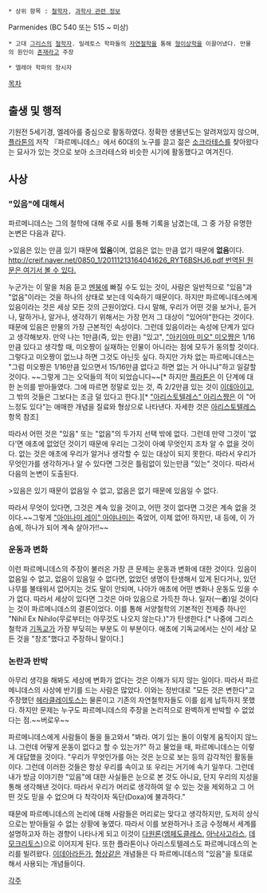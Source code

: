 * 상위 항목 : [[철학자]], [[과학사 관련 정보]] 

Parmenides (BC 540 또는 515 ~ 미상)

 * 고대 [[그리스]]의 [[철학자]]. 밀레토스 학파들의 [[자연철학]]을 통해 [[형이상학]]을 이끌어냈다. 만물의 원인이 [[존재]]라고 주장

 * 엘레아 학파의 창시자

[[목차]]

== 출생 및 행적 ==

기원전 5세기경, 엘레아를 중심으로 활동하였다. 
정확한 생몰년도는 알려져있지 않으며, [[플라톤]]의 저작 『파르메니데스』에서 60대의 노구를 끌고 젊은 [[소크라테스]]를 찾아왔다는 묘사가 있는 것으로 보아 소크라테스와 비슷한 시기에 활동했다고 여겨진다.

== 사상 ==
=== "있음"에 대해서 ===

파르메니데스는 그의 철학에 대해 주로 시를 통해 기록을 남겼는데, 그 중 가장 유명한 논변은 다음과 같다.

>있음은 있는 만큼 있기 때문에 '''있음'''이며, 없음은 없는 만큼 없기 때문에 '''없음'''이다.
[[http://creif.naver.net/0850_1/20111213164041626_RYT6BSHJ6.pdf 번역된 원문은 여기서 볼 수 있다.]]

누군가는 이 말을 처음 듣고 [[멘붕]]에 빠질 수도 있는 것이, 사람은 일반적으로 "있음"과 "없음"이라는 것을 하나의 상태로 보는데 익숙하기 때문이다. 하지만 파르메니데스에게 있음이라는 것은 세상 모든 것의 근원이었다. 다시 말해, 우리가 어떤 것을 보거나, 듣거나, 말하거나, 알거나, 생각하기 위해서는 가장 먼저 그 대상이 "있어야"한다는 것이다. 때문에 있음은 만물의 가장 근본적인 속성이다.
그런데 있음이라는 속성에 단계가 있다고 생각해보자. 만약 나는 1만큼(즉, 있는 만큼) "있고", [["아키야마 미오" 미오쨩]]은 1/16만큼 있다고 생각할 때, 미오짱이 실재하는 인물이 아니라는 점에 모두가 동의할 것이다. 그렇다고 미오짱이 없느냐 하면 그것도 아닌듯 싶다. 하지만 가차 없는 파르메니데스는 "그럼 미오짱은 1/16만큼 있으면서 15/16만큼 없다고 하면 없는 거 아니냐"하고 일갈할 것이다. ~~그렇게 그는 오덕들의 적이 되었습니다~~[* 하지만 [[플라톤]]은 이 단계에 대한 논의를 받아들였다. 그에 따르면 정말로 있는 것, 즉 2/2만큼 있는 것이 [[이데아]]이고, 그 밖의 것들은 그보다는 조금 덜 있다고 한다.][* [["아리스토텔레스" 아리스쨩]]은 이 "어느정도 있다"는 애매한 개념을 질료와 형상으로 나타낸다. 자세한 것은 [[아리스토텔레스]] 항목 참조]

따라서 어떤 것은 "있음" 또는 "없음"의 두가지 선택 밖에 없다. 그런데 만약 그것이 '없다'면 애초에 없었던 것이기 때문에 우리는 그것이 아예 무엇인지 조차 알 수 없을 것이다. 없는 것은 애초에 우리가 알거나 생각할 수 있는 대상이 되지 못한다. 따라서 우리가 무엇인가를 생각하거나 알 수 있다면 그것은 틀림없이 있는만큼 "있는" 것이다.
따라서 다음의 논변이 도출된다.

>있음은 있기 때문이 없음일 수 없고, 없음은 없기 때문에 있음일 수 없다.

따라서 무엇이 있다면, 그것은 계속 있을 것이고, 어떤 것이 없다면 그것은 계속 없을 것이다.~~그렇게 [["아야나미 레이" 아야나미]]는 죽었어, 이제 없어! 하지만, 내 등에, 이 가슴에, 하나가 되어 계속 살아가!!~~

=== 운동과 변화 ===

이런 파르메니데스의 주장이 불러온 가장 큰 문제는 운동과 변화에 대한 것이다.
있음이 없음일 수 없고, 없음이 있음일 수 없다면, 없었던 생명이 탄생해서 있게 된다거나, 있던 나무를 불태워서 없어지는 것도 말이 안되며, 나아가 애초에 어떤 변화나 운동도 있을 수가 없다.
따라서 세상이 있다면 그것은 아마 있음으로 가득찬 하나. 일자(一者)일 것이다는 것이 파르메니데스의 결론이었다.
이를 통해 서양철학의 기본적인 전제중 하나인 "Nihil Ex Nihilo(무로부터는 아무것도 나오지 않는다.)"가 탄생한다.[* 나중에 그리스 철학과 [[기독교]]가 가장 부딪히는 부분도 이 부분이다. 애초에 기독교에서는 신이 세상 모든 것을 "창조"했다고 주장하니 말이다.]

=== 논란과 반박 ===

아무리 생각을 해봐도 세상에 변화가 없다는 것은 이해가 되지 않는 일이다. 따라서 파르메니데스의 사상에 반기를 드는 사람은 많았다. 이와는 정반대로 "모든 것은 변한다"고 주장했던 [[헤라클레이토스]]는 물론이고 기존의 자연철학자들도 이를 쉽게 납득하지 못했다. 하지만 문제는 누구도 파르메니데스의 주장을 논리적으로 완벽하게 반박할 수 없었다는 점.~~버로우~~ 

파르메니데스에게 사람들이 돌을 들고와서 "봐라. 여기 있는 돌이 이렇게 움직이지 않느냐. 그런데 어떻게 운동이 없다고 할 수 있는가?" 하고 물었을 때, 파르메니데스는 이렇게 대답했을 것이다.
"우리가 무엇인가를 아는 것은 눈으로 보는 등의 감각적인 활동들이다. 그런데 이러한 것들은 항상 우리를 속이고 또 우리는 거기에 속기 일쑤다. 그런데 내가 방금 이야기한 "있음"에 대한 사실들은 눈으로 본 것도 아니요, 단지 우리의 지성을 통해 생각해낸 것이다. 따라서 우리가 머리로 생각하여 알 수 있는 것을 제외하고 그 어떤 것도 믿을 수 없으며 다 착각이자 독단(Doxa)에 불과하다."

때문에 파르메니데스의 논리에 대해 사람들은 머리로는 맞다고 생각하지만, 도저히 상식으로는 받아들일 수 없는 상황에 놓였다. 따라서 이를 보완하거나 조금 수정해서 세계를 설명하고자 하는 경향이 나타나게 되고 이것이 [[다원론]]([[엠페도클레스]], [[아낙사고라스]], [[데모크리토스]])으로 이어지게 된다. 
또한 플라톤이나 아리스토텔레스도 파르메니데스의 논리를 빌려왔다. [[이데아]]라든가, [[형상]]같은 개념들은 다 파르메니데스의 "있음"을 토대로 해서 사용되는 개념들이다.

[[각주]]
